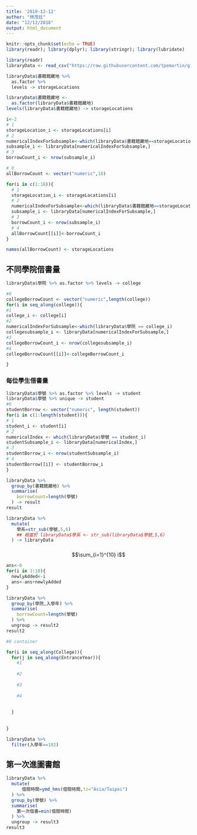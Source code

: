 ```yaml
---
title: '2018-12-12'
author: "林茂廷"
date: "12/12/2018"
output: html_document
---
```


```r
knitr::opts_chunk$set(echo = TRUE)
library(readr); library(dplyr); library(stringr); library(lubridate)
```

```r
library(readr)
libraryData <- read_csv("https://raw.githubusercontent.com/tpemartin/github-data/master/library100_102.csv")
```

```r
libraryData$書籍館藏地 %>%
  as.factor %>%
  levels -> storageLocations
```

```r
libraryData$書籍館藏地 <-
  as.factor(libraryData$書籍館藏地)
levels(libraryData$書籍館藏地) -> storageLocations
```

```r
i<-2
# 1
storageLocation_i <- storageLocations[i] 
# 2
numericalIndexForSubsample<-which(libraryData$書籍館藏地==storageLocation_i)
subsample_i <- libraryData[numericalIndexForSubsample,]
# 3
borrowCount_i <- nrow(subsample_i)
```

```r
# 0
allBorrowCount <- vector("numeric",18)
```

```r
for(i in c(1:18)){
  # 1
  storageLocation_i <- storageLocations[i] 
  # 2
  numericalIndexForSubsample<-which(libraryData$書籍館藏地==storageLocation_i)
  subsample_i <- libraryData[numericalIndexForSubsample,]
  # 3
  borrowCount_i <- nrow(subsample_i)
  # 4
  allBorrowCount[[i]]<-borrowCount_i  
}

```


```r
names(allBorrowCount) <- storageLocations
```

## 不同學院借書量

```r
libraryData$學院 %>% as.factor %>% levels -> college

#0 
collegeBorrowCount <- vector("numeric",length(college))
for(i in seq_along(college)){
#1
college_i <- college[i]
#2
numericalIndexForSubsample<-which(libraryData$學院 == college_i)
collegesubsample_i <- libraryData[numericalIndexForSubsample,]
#3
collegeBorrowCount_i <- nrow(collegesubsample_i)
#4
collegeBorrowCount[[i]]<-collegeBorrowCount_i 

}

```


### 每位學生借書量

```r

libraryData$學號 %>% as.factor %>% levels -> student
libraryData$學號 %>% unique -> student
#0
studentBorrow <- vector("numeric", length(student))
for(i in c(1:length(student))){
# 1
student_i <- student[i]
# 2
numericalIndex <- which(libraryData$學號 == student_i)
studentSubsample_i <- libraryData[numericalIndex,]
# 3
studentBorrow_i <- nrow(studentSubsample_i)
# 4
studentBorrow[[i]] <- studentBorrow_i
}
```


```r
libraryData %>%
  group_by(書籍館藏地) %>%
  summarise(
    borrowCount=length(學號)
  ) -> result
result
```


```r
libraryData %>%
  mutate(
    學系=str_sub(學號,5,6)
    ## 相當於 libraryData$學系 <- str_sub(libraryData$學號,5,6)
  ) -> libraryData
```



###

$$\sum_{i=1}^{10} i$$

```r
ans<-0
for(i in 1:10){
  newlyAdded<-i
  ans<-ans+newlyAdded
}

```

```r
libraryData %>%
  group_by(學院,入學年) %>%
  summarise(
    borrowCount=length(學號)
  ) %>%
  ungroup -> result2
result2
```

```r
#0 container

for(i in seq_along(College)){
  for(j in seq_along(EntranceYear)){
    #1
    
    #2
    
    #3
    
    #4
    
    
  }
  
  
}


```

```r
libraryData %>%
  filter(入學年==102)

```

## 第一次進圖書館

```r
libraryData %>%
  mutate(
      借閱時間=ymd_hms(借閱時間,tz="Asia/Taipei")
  ) %>%
  group_by(學號) %>%
  summarise(
    第一次借書=min(借閱時間)
  ) %>%
  ungroup -> result3
result3
```


